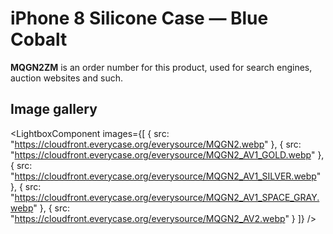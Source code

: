 
# iPhone 8 Silicone Case — Blue Cobalt

<Callout type='info' emoji='👉🏻'>**MQGN2ZM** is an order number for this product, used for search engines, auction websites and such.</Callout>

## Image gallery

<LightboxComponent
    images={[
      {
        src: "https://cloudfront.everycase.org/everysource/MQGN2.webp"
      },
      {
        src: "https://cloudfront.everycase.org/everysource/MQGN2_AV1_GOLD.webp"
      },
      {
        src: "https://cloudfront.everycase.org/everysource/MQGN2_AV1_SILVER.webp"
      },
      {
        src: "https://cloudfront.everycase.org/everysource/MQGN2_AV1_SPACE_GRAY.webp"
      },
      {
        src: "https://cloudfront.everycase.org/everysource/MQGN2_AV2.webp"
      }
    ]}
  />
